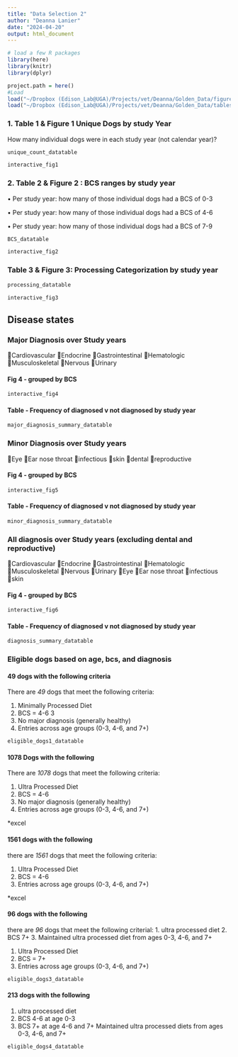```yaml
---
title: "Data Selection 2"
author: "Deanna Lanier"
date: "2024-04-20"
output: html_document
---
```


```r
# load a few R packages
library(here)
library(knitr)
library(dplyr)
```

```r
project.path = here()
#Load 
load("~/Dropbox (Edison_Lab@UGA)/Projects/vet/Deanna/Golden_Data/figures4.RData")
load("~/Dropbox (Edison_Lab@UGA)/Projects/vet/Deanna/Golden_Data/tables4.RData")

```

### 1. Table 1 & Figure 1 Unique Dogs by study Year

How many individual dogs were in each study year (not calendar year)?

```r
unique_count_datatable
```

```r
interactive_fig1
```

### 2. Table 2 & Figure 2 : BCS ranges by study year

• Per study year: how many of those individual dogs had a BCS of 0-3

• Per study year: how many of those individual dogs had a BCS of 4-6

• Per study year: how many of those individual dogs had a BCS of 7-9

```r
BCS_datatable
```

```r
interactive_fig2
```

### Table 3 & Figure 3: Processing Categorization by study year

```r
processing_datatable
```

```r
interactive_fig3
```

## Disease states

### Major Diagnosis over Study years

Cardiovascular Endocrine Gastrointestinal Hematologic Musculoskeletal Nervous Urinary

#### Fig 4 - grouped by BCS

```r
interactive_fig4
```

#### Table - Frequency of diagnosed v not diagnosed by study year

```r
major_diagnosis_summary_datatable

```

### Minor Diagnosis over Study years

Eye Ear nose throat infectious skin dental reproductive

#### Fig 4 - grouped by BCS

```r
interactive_fig5
```

#### Table - Frequency of diagnosed v not diagnosed by study year

```r
minor_diagnosis_summary_datatable
```

### All diagnosis over Study years (excluding dental and reproductive)

Cardiovascular Endocrine Gastrointestinal Hematologic Musculoskeletal Nervous Urinary Eye Ear nose throat infectious skin

#### Fig 4 - grouped by BCS

```r
interactive_fig6
```

#### Table - Frequency of diagnosed v not diagnosed by study year

```r
diagnosis_summary_datatable
```

### Eligible dogs based on age, bcs, and diagnosis

#### 49 dogs with the following criteria

There are *49* dogs that meet the following criteria:

1.  Minimally Processed Diet
2.  BCS = 4-6 3
3.  No major diagnosis (generally healthy)
4.  Entries across age groups (0-3, 4-6, and 7+)

```r
eligible_dogs1_datatable
```


#### 1078 Dogs with the following

There are *1078* dogs that meet the following criteria:

1.  Ultra Processed Diet
2.  BCS = 4-6 
3.  No major diagnosis (generally healthy)
4.  Entries across age groups (0-3, 4-6, and 7+)

\*excel

#### 1561 dogs with the following

there are *1561* dogs that meet the following criteria: 

1.  Ultra Processed Diet
2.  BCS = 4-6 
3.  Entries across age groups (0-3, 4-6, and 7+)

\*excel

#### 96 dogs with the following

there are *96* dogs that meet the following criterial: 1. ultra processed diet 2. BCS 7+ 3. Maintained ultra processed diet from ages 0-3, 4-6, and 7+

1.  Ultra Processed Diet
2.  BCS = 7+
3.  Entries across age groups (0-3, 4-6, and 7+)

```r
eligible_dogs3_datatable
```

#### 213 dogs with the following

1.  ultra processed diet
2.  BCS 4-6 at age 0-3
3.  BCS 7+ at age 4-6 and 7+ Maintained ultra processed diets from ages 0-3, 4-6, and 7+

```r
eligible_dogs4_datatable
```
